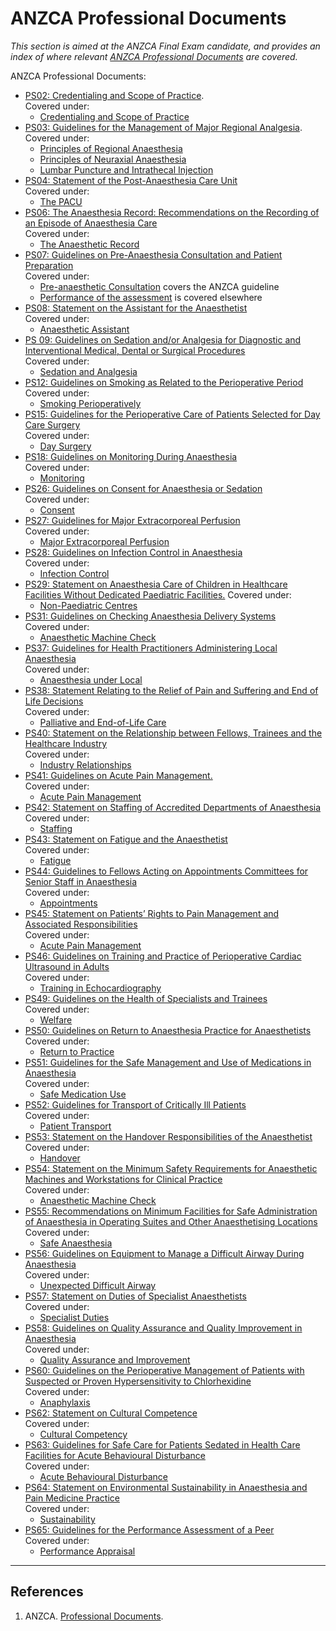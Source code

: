 # ANZCA Professional Documents


*This section is aimed at the ANZCA Final Exam candidate, and provides an index of where relevant [ANZCA Professional Documents](http://www.anzca.edu.au/resources/professional-documents) are covered.*

ANZCA Professional Documents:

* [PS02: Credentialing and Scope of Practice](http://www.anzca.edu.au/Documents/ps02-2006-statement-on-credentialling-and-defining.pdf).\
Covered under:
	* [Credentialing and Scope of Practice](/anaesthesia/anzca/credentialing.md)
* [PS03: Guidelines for the Management of Major Regional Analgesia](http://www.anzca.edu.au/Documents/ps03-2014-guidelines-for-the-management-of-major-r.pdf).\
Covered under:
	* [Principles of Regional Anaesthesia](/anaesthesia/regional/principles.md)
	* [Principles of Neuraxial Anaesthesia](/anaesthesia/regional/principles-neuraxial.md)
	* [Lumbar Puncture and Intrathecal Injection](/anaesthesia/regional/lp.md)
* [PS04: Statement of the Post-Anaesthesia Care Unit](http://www.anzca.edu.au/Documents/ps04-2006-recommendations-for-the-post-anaesthesia.pdf)\
Covered under:
	* [The PACU](/anaesthesia/anzca/pacu.md)
* [PS06: The Anaesthesia Record: Recommendations on the Recording of an Episode of Anaesthesia Care](http://www.anzca.edu.au/Documents/ps06-2006-the-anaesthesia-record-recommendations-o.pdf)\
Covered under:
	* [The Anaesthetic Record](/anaesthesia/anzca/record.md)
* [PS07: Guidelines on Pre-Anaesthesia Consultation and Patient Preparation](http://www.anzca.edu.au/documents/ps07-2008-recommendations-for-the-pre-anaesthesia.pdf)\
Covered under:
 	* [Pre-anaesthetic Consultation](/anaesthesia/anzca/pre-anaesthetic.md) covers the ANZCA guideline
 	* [Performance of the assessment](/assessment/anaesthetic/pre-anaesthetic.md) is covered elsewhere
* [PS08: Statement on the Assistant for the Anaesthetist ](http://www.anzca.edu.au/documents/ps08-2015-statement-on-the-assistant-for-the-anaes.pdf)\
Covered under:
	* [Anaesthetic Assistant](/anaesthesia/anzca/assistant.md)
* [PS 09: Guidelines on Sedation and/or Analgesia for Diagnostic and Interventional Medical, Dental or Surgical Procedures](http://www.anzca.edu.au/getattachment/Resources/Professional-documents/ps09-2014-guidelines-on-sedation-and-or-analgesia-for-diagnostic-and-interventional-medical-dental-or-surgical-procedures.pdf)\
Covered under:
	* [Sedation and Analgesia](/anaesthesia/anzca/sed-and-analgesia.md)
* [PS12: Guidelines on Smoking as Related to the Perioperative Period](http://www.anzca.edu.au/Documents/ps12-2013-guidelines-on-smoking-as-related-to-the.pdf)
Covered under:
	* [Smoking Perioperatively](/anaesthesia/anzca/smoking.md)
* [PS15: Guidelines for the Perioperative Care of Patients Selected for Day Care Surgery](http://www.anzca.edu.au/Documents/ps15-2010-recommendations-for-the-perioperative-ca.pdf)\
Covered under:
	* [Day Surgery](/anaesthesia/anzca/daystay.md)
* [PS18: Guidelines on Monitoring During Anaesthesia](http://www.anzca.edu.au/Documents/ps18-2015-guidelines-on-monitoring-during-anaesthe.pdf)\
Covered under:
	* [Monitoring](/anaesthesia/anzca/monitoring.md)
* [PS26: Guidelines on Consent for Anaesthesia or Sedation](http://www.anzca.edu.au/Documents/ps26-2005-guidelines-on-consent-for-anaesthesia-or.pdf)\
Covered under:
	* [Consent](/anaesthesia/considerations/risk.md)
* [PS27: Guidelines for Major Extracorporeal Perfusion](http://www.anzca.edu.au/Documents/ps27-2015-guidelines-for-major-extracorporeal-perf.pdf)\
Covered under:
	* [Major Extracorporeal Perfusion](/anaesthesia/anzca/extracorporeal.md)
* [PS28: Guidelines on Infection Control in Anaesthesia](http://www.anzca.edu.au/Documents/ps28-2015-guidelines-on-infection-control-in-anaes.pdf)\
Covered under:
	* [Infection Control](/anaesthesia/anzca/infection.md)
* [PS29: Statement on Anaesthesia Care of Children in Healthcare Facilities Without Dedicated Paediatric Facilities.](http://www.anzca.edu.au/Documents/ps29-2008-statement-on-anaesthesia-care-of-childre.pdf)
Covered under:
	* [Non-Paediatric Centres](/anaesthesia/anzca/paeds.md)
* [PS31: Guidelines on Checking Anaesthesia Delivery Systems](http://www.anzca.edu.au/Documents/ps31-2014-guidelines-on-checking-anaesthesia-deliv.pdf)\
Covered under:
	* [Anaesthetic Machine Check](/assessment/anaesthetic/machinecheck.md)
* [PS37: Guidelines for Health Practitioners Administering Local Anaesthesia](http://www.anzca.edu.au/Documents/ps37-2013-guidelines-for-health-practitioners-admi.pdf)\
Covered under:
	* [Anaesthesia under Local](/anaesthesia/anzca/local.md)
* [PS38: Statement Relating to the Relief of Pain and Suffering and End of Life Decisions](http://www.anzca.edu.au/Documents/ps38-2010-statement-relating-to-the-relief-of-pain.pdf)\
Covered under:
	* [Palliative and End-of-Life Care](/anaesthesia/anzca/eol.md)
* [PS40: Statement on the Relationship between Fellows, Trainees and the Healthcare Industry](http://www.anzca.edu.au/Documents/ps40-2012-statement-on-the-relationship-between-fe.pdf)\
Covered under:
	* [Industry Relationships](/anaesthesia/anzca/industry.md)
* [PS41: Guidelines on Acute Pain Management.](http://www.anzca.edu.au/Documents/ps41-2013-guidelines-on-acute-pain-management.pdf)\
Covered under:
	* [Acute Pain Management](/anaesthesia/anzca/pain.md)
* [PS42: Statement on Staffing of Accredited Departments of Anaesthesia](http://www.anzca.edu.au/Documents/ps42-2014-statement-on-staffing-of-accredited-depa.pdf)\
Covered under:
	* [Staffing](/anaesthesia/anzca/staffing.md)
* [PS43: Statement on Fatigue and the Anaesthetist](http://www.anzca.edu.au/Documents/ps43-2007-statement-on-fatigue-and-the-anaesthetis.pdf)\
Covered under:
	* [Fatigue](/anaesthesia/anzca/fatigue.md)
* [PS44: Guidelines to Fellows Acting on Appointments Committees for Senior Staff in Anaesthesia](http://www.anzca.edu.au/Documents/ps44-2006-guidelines-to-fellows-acting-on-appointm.pdf)\
Covered under:
	* [Appointments](/anaesthesia/anzca/appointments.md)
* [PS45: Statement on Patients' Rights to Pain Management and Associated Responsibilities](http://www.anzca.edu.au/Documents/ps45-2010-statement-on-patients-rights-to-pain-man.pdf)\
Covered under:
	* [Acute Pain Management](/anaesthesia/anzca/pain.md)
* [PS46: Guidelines on Training and Practice of Perioperative Cardiac Ultrasound in Adults](http://www.anzca.edu.au/Documents/ps46-2014-guidelines-on-training-and-practice-of-p.pdf)\
Covered under:
	* [Training in Echocardiography](/anaesthesia/anzca/echo.md)
* [PS49: Guidelines on the Health of Specialists and Trainees](http://www.anzca.edu.au/Documents/ps49-2010-guidelines-on-the-health-of-specialists.pdf)\
Covered under:
	* [Welfare](/anaesthesia/anzca/welfare.md)
* [PS50: Guidelines on Return to Anaesthesia Practice for Anaesthetists ](http://www.anzca.edu.au/Documents/ps50-2016-guidelines-on-return-to-anaesthesia-prac.pdf)\
Covered under:
	* [Return to Practice](/anaesthesia/anzca/rtp.md)
* [PS51: Guidelines for the Safe Management and Use of Medications in Anaesthesia](http://www.anzca.edu.au/documents/ps51-2009-guidelines-for-the-safe-administration-o.pdf)\
Covered under:
	* [Safe Medication Use](/anaesthesia/anzca/safemeds.md)
* [PS52: Guidelines for Transport of Critically Ill Patients](http://www.anzca.edu.au/Documents/ps52-2015-guidelines-for-transport-of-critically-i.pdf)\
Covered under:
	* [Patient Transport](/anaesthesia/anzca/patient-transport.md)
* [PS53: Statement on the Handover Responsibilities of the Anaesthetist](http://www.anzca.edu.au/Documents/ps53-2013-statement-on-the-handover-responsibiliti.pdf)\
Covered under:
	* [Handover](/anaesthesia/anzca/handover.md)
* [PS54: Statement on the Minimum Safety Requirements for Anaesthetic Machines and Workstations for Clinical Practice](http://www.anzca.edu.au/Documents/ps54-2013-statement-on-the-minimum-safety-requirem.pdf)\
Covered under:
	* [Anaesthetic Machine Check](/assessment/anaesthetic/machinecheck.md)
* [PS55: Recommendations on Minimum Facilities for Safe Administration of Anaesthesia in Operating Suites and Other Anaesthetising Locations](http://www.anzca.edu.au/Documents/ps55-2012-recommendations-on-minimum-facilities-fo.pdf)\
Covered under:
	* [Safe Anaesthesia](/anaesthesia/anzca/safe-anaesthesia.md)
* [PS56: Guidelines on Equipment to Manage a Difficult Airway During Anaesthesia](http://www.anzca.edu.au/Documents/ps56-2012-guidelines-on-equipment-to-manage-a-diff.pdf)\
Covered under:\
	* [Unexpected Difficult Airway](/management/airway/difficult-airway.md)
* [PS57: Statement on Duties of Specialist Anaesthetists](http://www.anzca.edu.au/Documents/ps57-2014-statement-on-duties-of-specialist-anaest.pdf)\
Covered under:
	* [Specialist Duties](/anaesthesia/anzca/specialists.md)
* [PS58: Guidelines on Quality Assurance and Quality Improvement in Anaesthesia](http://www.anzca.edu.au/Documents/ps58-2012-guidelines-on-quality-assurance-in-anaes.pdf)\
Covered under:
	* [Quality Assurance and Improvement](/anzca/anaesthesia/qa.md)
* [PS60: Guidelines on the Perioperative Management of Patients with Suspected or Proven Hypersensitivity to Chlorhexidine](http://www.anzca.edu.au/Documents/ps60-2015-guidelines-on-the-perioperative-manageme.pdf)\
Covered under:
	* [Anaphylaxis](/disease/immune/anaphylaxis.md)
* [PS62: Statement on Cultural Competence](http://www.anzca.edu.au/documents/ps62-2016.pdf)\
Covered under:
	* [Cultural Competency](/anaesthesia/anzca/cultural.md)
* [PS63: Guidelines for Safe Care for Patients Sedated in Health Care Facilities for Acute Behavioural Disturbance](http://www.anzca.edu.au/Documents/ps26-2005-guidelines-on-consent-for-anaesthesia-or.pdf)\
Covered under:
	* [Acute Behavioural Disturbance](/management/cns/abd.md)
* [PS64: Statement on Environmental Sustainability in Anaesthesia and Pain Medicine Practice](http://www.anzca.edu.au/documents/ps64-statement-on-environmental-sustainability-in.pdf)\
Covered under:
	* [Sustainability](/anaesthesia/anzca/sustainability.md)
* [PS65: Guidelines for the Performance Assessment of a Peer](http://www.anzca.edu.au/documents/ps65-2018-guidelines-for-the-performance-assessmen.pdf)\
Covered under:
	* [Performance Appraisal](/anaesthesia/anzca/peer-review.md)


---

## References

1. ANZCA. [Professional Documents](http://www.anzca.edu.au/resources/professional-documents).
